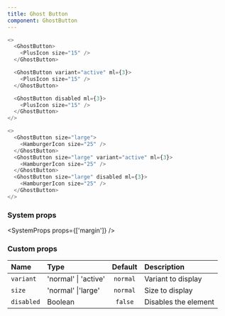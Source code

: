 ```yaml
---
title: Ghost Button
component: GhostButton
---
```


```js live=true
<>
  <GhostButton>
    <PlusIcon size="15" />
  </GhostButton>

  <GhostButton variant="active" ml={3}>
    <PlusIcon size="15" />
  </GhostButton>

  <GhostButton disabled ml={3}>
    <PlusIcon size="15" />
  </GhostButton>
</>
```

```js live=true
<>
  <GhostButton size="large">
    <HamburgerIcon size="25" />
  </GhostButton>
  <GhostButton size="large" variant="active" ml={3}>
    <HamburgerIcon size="25" />
  </GhostButton>
  <GhostButton size="large" disabled ml={3}>
    <HamburgerIcon size="25" />
  </GhostButton>
</>
```

### System props

<SystemProps props={['margin']} />

### Custom props

| Name       | Type                 | Default  | Description          |
| :--------- | :------------------- | :------: | :------------------- |
| `variant`  | 'normal' \| 'active' | `normal` | Variant to display   |
| `size`     | 'normal' \|'large'   | `normal` | Size to display      |
| `disabled` | Boolean              | `false`  | Disables the element |
